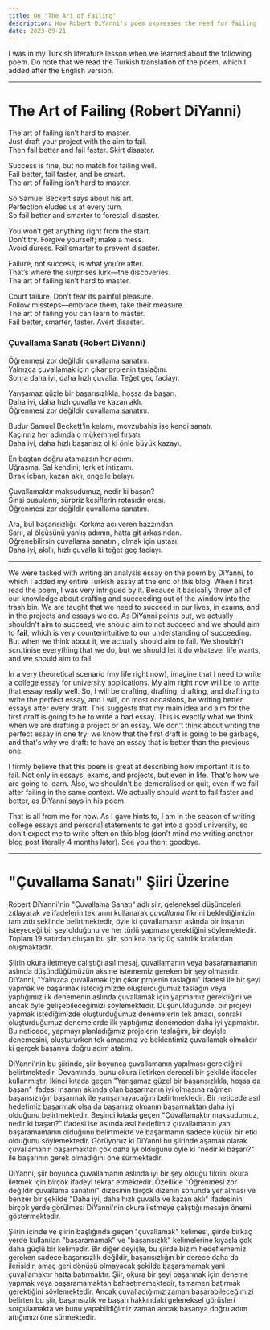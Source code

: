 ```yaml
---
title: On "The Art of Failing"
description: How Robert DiYanni's poem expresses the need for failing
date: 2023-09-21
---
```

I was in my Turkish literature lesson when we learned about the following poem. Do note that we read the Turkish translation of the poem, which I added after the English version.

---

# The Art of Failing (Robert DiYanni)

The art of failing isn’t hard to master.  
Just draft your project with the aim to fail.  
Then fail better and fail faster. Skirt disaster.

Success is fine, but no match for failing well.  
Fail better, fail faster, and be smart.  
The art of failing isn’t hard to master.

So Samuel Beckett says about his art.  
Perfection eludes us at every turn.  
So fail better and smarter to forestall disaster.

You won’t get anything right from the start.  
Don’t try. Forgive yourself; make a mess.  
Avoid duress. Fail smarter to prevent disaster.

Failure, not success, is what you’re after.  
That’s where the surprises lurk—the discoveries.  
The art of failing isn’t hard to master.

Court failure. Don’t fear its painful pleasure.  
Follow missteps—embrace them, take their measure.  
The art of failing you can learn to master.  
Fail better, smarter, faster. Avert disaster.

### Çuvallama Sanatı (Robert DiYanni)

Öğrenmesi zor değildir çuvallama sanatını.  
Yalnızca çuvallamak için çıkar projenin taslağını.  
Sonra daha iyi, daha hızlı çuvalla. Teğet geç faciayı.  

Yarışamaz güzle bir başarısızlıkla, hoşsa da başarı.  
Daha iyi, daha hızlı çuvalla ve kazan aklı.  
Öğrenmesi zor değildir çuvallama sanatını.  

Budur Samuel Beckett'in kelamı, mevzubahis ise kendi sanatı.  
Kaçırırız her adımda o mükemmel fırsatı.  
Daha iyi, daha hızlı başarısız ol ki önle büyük kazayı.  

En baştan doğru atamazsın her adımı.  
Uğraşma. Sal kendini; terk et intizamı.  
Bırak icbarı, kazan aklı, engelle belayı.  

Çuvallamaktır maksudumuz, nedir ki başarı?  
Sinsi pusuların, sürpriz keşiflerin rotasıdır orası.  
Öğrenmesi zor değildir çuvallama sanatını.  

Ara, bul başarısızlığı. Korkma acı veren hazzından.  
Sarıl, al ölçüsünü yanlış adımın, hatta git arkasından.  
Öğrenebilirsin çuvallama sanatını, olmak için ustası.  
Daha iyi, akıllı, hızlı çuvalla ki teğet geç faciayı.  

---

We were tasked with writing an analysis essay on the poem by DiYanni, to which I added my entire Turkish essay at the end of this blog. When I first read the poem, I was very intrigued by it. Because it basically threw all of our knowledge about drafting and succeeding out of the window into the trash bin. We are taught that we need to succeed in our lives, in exams, and in the projects and essays we do. As DiYanni points out, we actually shouldn't aim to succeed; we should aim to not succeed and we should aim to **fail**, which is very counterintuitive to our understanding of succeeding. But when we think about it, we actually should aim to fail. We shouldn't scrutinise everything that we do, but we should let it do whatever life wants, and we should aim to fail.

In a very theoretical scenario (my life right now), imagine that I need to write a college essay for university applications. My aim right now will be to write that essay really well. So, I will be drafting, drafting, drafting, and drafting to write the perfect essay, and I will, on most occasions, be writing better essays after every draft. This suggests that my main idea and aim for the first draft is going to be to write a bad essay. This is exactly what we think when we are drafting a project or an essay. We don't think about writing the perfect essay in one try; we know that the first draft is going to be garbage, and that's why we draft: to have an essay that is better than the previous one.

I firmly believe that this poem is great at describing how important it is to fail. Not only in essays, exams, and projects, but even in life. That's how we are going to learn. Also, we shouldn't be demoralised or quit, even if we fail after failing in the same context. We actually should want to fail faster and better, as DiYanni says in his poem.

That is all from me for now. As I gave hints to, I am in the season of writing college essays and personal statements to get into a good university, so don't expect me to write often on this blog (don't mind me writing another blog post literally 4 months later). See you then; goodbye.

---

# "Çuvallama Sanatı" Şiiri Üzerine

Robert DiYanni'nin "Çuvallama Sanatı" adlı şiir, geleneksel düşünceleri zıtlayarak ve ifadelerin tekrarını kullanarak _çuvallama_ fikrini beklediğimizin tam zıttı şeklinde belirtmektedir, öyle ki çuvallamanın aslında bir insanın isteyeceği bir şey olduğunu ve her türlü yapması gerektiğini söylemektedir. Toplam 19 satırdan oluşan bu şiir, son kıta hariç üç satırlık kıtalardan oluşmaktadır. 

Şiirin okura iletmeye çalıştığı asıl mesaj, çuvallamanın veya başaramamanın aslında düşündüğümüzün aksine istememiz gereken bir şey olmasıdır. DiYanni, "Yalnızca çuvallamak için çıkar projenin taslağını" ifadesi ile bir şeyi yapmak ve başarmak istediğimizde oluşturduğumuz taslağın veya yaptığımız ilk denemenin aslında çuvallamak için yapmamız gerektiğini ve ancak öyle gelişebileceğimizi söylemektedir. Düşünüldüğünde, bir projeyi yapmak istediğimizde oluşturduğumuz denemelerin tek amacı, sonraki oluşturduğumuz denemelerde ilk yaptığımız denemeden daha iyi yapmaktır. Bu neticede, yapmayı planladığımız projelerin taslağını, bir deyişle denemesini, oluştururken tek amacımız ve beklentimiz çuvallamak olmalıdır ki gerçek başarıya doğru adım atalım.

DiYanni'nin bu şiirinde, şiir boyunca çuvallamanın yapılması gerektiğini belirtmektedir. Devamında, bunu okura iletirken dereceli bir şekilde ifadeler kullanmıştır. İkinci kıtada geçen "Yarışamaz güzel bir başarısızlıkla, hoşsa da başarı" ifadesi insanın aklında olan başarmanın iyi olmasına rağmen başarısızlığın başarmak ile yarışamayacağını belirtmektedir. Bir neticede asıl hedefimiz başarmak olsa da başarısız olmanın başarmaktan daha iyi olduğunu belirtmektedir. Beşinci kıtada geçen "Çuvallamaktır maksudumuz, nedir ki başarı?" ifadesi ise aslında asıl hedefimiz çuvallamanın yani başaramamanın olduğunu belirtmekte ve başarmanın sadece küçük bir etki olduğunu söylemektedir. Görüyoruz ki DiYanni bu şiirinde aşamalı olarak çuvallamanın başarmaktan çok daha iyi olduğunu öyle ki "nedir ki başarı?" ile başarının gerek olmadığını öne sürmektedir.

DiYanni, şiir boyunca çuvallamanın aslında iyi bir şey olduğu fikrini okura iletmek için birçok ifadeyi tekrar etmektedir. Özellikle "Öğrenmesi zor değildir çuvallama sanatını" dizesinin birçok dizenin sonunda yer alması ve benzer bir şekilde "Daha iyi, daha hızlı çuvalla ve kazan aklı" ifadesinin birçok yerde görülmesi DiYanni'nin okura iletmeye çalıştığı mesajın önemi göstermektedir.

Şiirin içinde ve şiirin başlığında geçen "çuvallamak" kelimesi, şiirde birkaç yerde kullanılan "başaramamak" ve "başarısızlık" kelimelerine kıyasla çok daha güçlü bir kelimedir. Bir diğer deyişle, bu şiirde bizim hedeflememiz gereken sadece başarısızlık değildir, başarısızlığın bir derece daha da ilerisidir, amaç geri dönüşü olmayacak şekilde başaramamak yani çuvallamaktır hatta batırmaktır. Şiir, okura bir şeyi başarmak için deneme yapmak veya başaramamaktan bahsetmemektedir, tamamen batırmak gerektiğini söylemektedir. Ancak çuvalladığımız zaman başarabileceğimizi belirten bu şiir, başarısızlık ve başarı hakkındaki geleneksel görüşleri sorgulamakta ve bunu yapabildiğimiz zaman ancak başarıya doğru adım attığımızı öne sürmektedir.